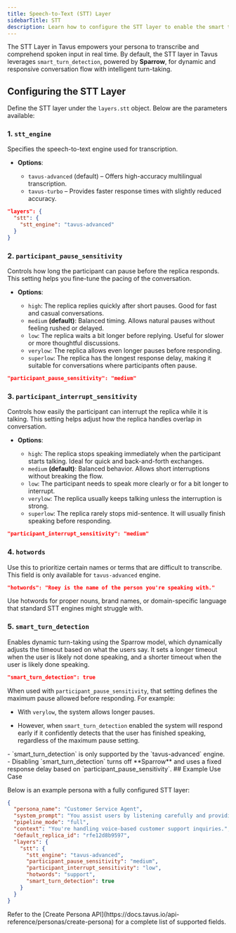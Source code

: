 ```yaml
---
title: Speech-to-Text (STT) Layer
sidebarTitle: STT
description: Learn how to configure the STT layer to enable the smart turn detection.
---
```


The STT Layer in Tavus empowers your persona to transcribe and comprehend spoken input in real time. By default, the STT layer in Tavus leverages `smart_turn_detection`, powered by **Sparrow**, for dynamic and responsive conversation flow with intelligent turn-taking.

## Configuring the STT Layer

Define the STT layer under the `layers.stt` object. Below are the parameters available:

### 1. `stt_engine`

Specifies the speech-to-text engine used for transcription.

* **Options**:

  * `tavus-advanced` (default) – Offers high-accuracy multilingual transcription.
  * `tavus-turbo` – Provides faster response times with slightly reduced accuracy.

```json
"layers": {
  "stt": {
    "stt_engine": "tavus-advanced"
  }
}
````

### 2. `participant_pause_sensitivity`

Controls how long the participant can pause before the replica responds. This setting helps you fine-tune the pacing of the conversation.

* **Options**:

  * `high`: The replica replies quickly after short pauses. Good for fast and casual conversations.
  * `medium` **(default)**: Balanced timing. Allows natural pauses without feeling rushed or delayed.
  * `low`: The replica waits a bit longer before replying. Useful for slower or more thoughtful discussions.
  * `verylow`: The replica allows even longer pauses before responding.
  * `superlow`: The replica has the longest response delay, making it suitable for conversations where participants often pause.

```json
"participant_pause_sensitivity": "medium"
```

### 3. `participant_interrupt_sensitivity`

Controls how easily the participant can interrupt the replica while it is talking. This setting helps adjust how the replica handles overlap in conversation.

* **Options**:

  * `high`: The replica stops speaking immediately when the participant starts talking. Ideal for quick and back-and-forth exchanges.
  * `medium` **(default)**: Balanced behavior. Allows short interruptions without breaking the flow.
  * `low`: The participant needs to speak more clearly or for a bit longer to interrupt.
  * `verylow`: The replica usually keeps talking unless the interruption is strong.
  * `superlow`: The replica rarely stops mid-sentence. It will usually finish speaking before responding.

```json
"participant_interrupt_sensitivity": "medium"
```

### 4. `hotwords`

Use this to prioritize certain names or terms that are difficult to transcribe.
<Note>
This field is only available for `tavus-advanced` engine.
</Note>

```json
"hotwords": "Roey is the name of the person you're speaking with."
```

<Tip>
Use hotwords for proper nouns, brand names, or domain-specific language that standard STT engines might struggle with.
</Tip>

### 5. `smart_turn_detection`
Enables dynamic turn-taking using the Sparrow model, which dynamically adjusts the timeout based on what the users say. It sets a longer timeout when the user is likely not done speaking, and a shorter timeout when the user is likely done speaking.
```json
"smart_turn_detection": true
```
When used with `participant_pause_sensitivity`, that setting defines the maximum pause allowed before responding. For example:

- With `verylow`, the system allows longer pauses.

- However, when `smart_turn_detection` enabled the system will respond early if it confidently detects that the user has finished speaking, regardless of the maximum pause setting.
<Warning>
- `smart_turn_detection` is only supported by the `tavus-advanced` engine.
- Disabling `smart_turn_detection` turns off **Sparrow** and uses a fixed response delay based on `participant_pause_sensitivity`.
</Warning>
## Example Use Case

Below is an example persona with a fully configured STT layer:

```json
{
  "persona_name": "Customer Service Agent",
  "system_prompt": "You assist users by listening carefully and providing helpful answers.",
  "pipeline_mode": "full",
  "context": "You're handling voice-based customer support inquiries.",
  "default_replica_id": "rfe12d8b9597",
  "layers": {
    "stt": {
      "stt_engine": "tavus-advanced",
      "participant_pause_sensitivity": "medium",
      "participant_interrupt_sensitivity": "low",
      "hotwords": "support",
      "smart_turn_detection": true
    }
  }
}
```

<Note>
Refer to the [Create Persona API](https://docs.tavus.io/api-reference/personas/create-persona) for a complete list of supported fields.
</Note>

